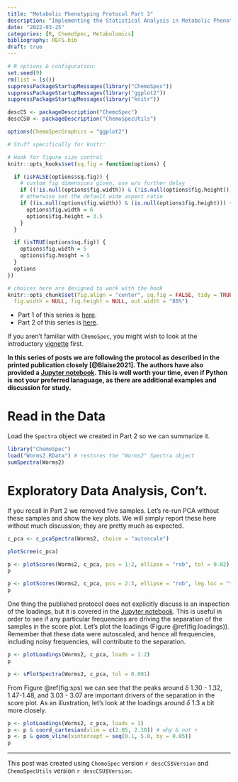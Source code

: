 ```yaml
---
title: "Metabolic Phenotyping Protocol Part 3"
description: "Implementing the Statistical Analysis in Metabolic Phenotyping Protocol of Blaise *et al.*"
date: "2022-03-25"
categories: [R, ChemoSpec, Metabolomics]
bibliography: REFS.bib
draft: true
---
```


```r

# R options & configuration:
set.seed(9)
rm(list = ls())
suppressPackageStartupMessages(library("ChemoSpec"))
suppressPackageStartupMessages(library("ggplot2"))
suppressPackageStartupMessages(library("knitr"))

descCS <- packageDescription("ChemoSpec")
descCSU <- packageDescription("ChemoSpecUtils")

options(ChemoSpecGraphics = "ggplot2")

# Stuff specifically for knitr:

# Hook for figure size control
knitr::opts_hooks$set(sq.fig = function(options) {

  if (isFALSE(options$sq.fig)) {
    # custom fig dimensions given, use w/o further delay
    if ((!is.null(options$fig.width)) & (!is.null(options$fig.height))) return(options)
    # otherwise set the default wide aspect ratio
    if ((is.null(options$fig.width)) & (is.null(options$fig.height))) {
      options$fig.width = 6
      options$fig.height = 3.5
    }
  }

  if (isTRUE(options$sq.fig)) {
    options$fig.width = 5
    options$fig.height = 5
  }
  options
})

# choices here are designed to work with the hook
knitr::opts_chunk$set(fig.align = "center", sq.fig = FALSE, tidy = TRUE,
  fig.width = NULL, fig.height = NULL, out.width = "80%")
```

* Part 1 of this series is [here](https://chemospec.org/posts/2022-02-01-Protocol-Pt1/).
* Part 2 of this series is [here](https://chemospec.org/posts/2022-03-24-Protocol-Pt2/).

If you aren't familiar with `ChemoSpec`, you might wish to look at the introductory [vignette](https://bryanhanson.github.io/ChemoSpec/articles/ChemoSpec.html) first.

**In this series of posts we are following the protocol as described in the printed publication closely [@Blaise2021].  The authors have also provided a [Jupyter notebook](https://github.com/Gscorreia89/chemometrics-tutorials).  This is well worth your time, even if Python is not your preferred lanaguage, as there are additional examples and discussion for study.**

# Read in the Data

Load the `Spectra` object we created in Part 2 so we can summarize it.

```r
library("ChemoSpec")
load("Worms2.RData") # restores the "Worms2" Spectra object
sumSpectra(Worms2)
```

# Exploratory Data Analysis, Con't.

If you recall in Part 2 we removed five samples.  Let's re-run PCA without these samples and show the key plots.  We will simply report these here without much discussion; they are pretty much as expected.

```r
c_pca <- c_pcaSpectra(Worms2, choice = "autoscale")
```

```r
plotScree(c_pca)
```

```r
p <- plotScores(Worms2, c_pca, pcs = 1:2, ellipse = "rob", tol = 0.02)
p
```

```r
p <- plotScores(Worms2, c_pca, pcs = 2:3, ellipse = "rob", leg.loc = "topright", tol = 0.02)
p
```

One thing the published protocol does not explicitly discuss is an inspection of the loadings, but it is covered in the [Jupyter notebook](https://github.com/Gscorreia89/chemometrics-tutorials).  This is useful in order to see if any particular frequencies are driving the separation of the samples in the score plot. Let's plot the loadings (Figure \@ref(fig:loadings)). Remember that these data were autoscaled, and hence all frequencies, including noisy frequencies, will contribute to the separation.

```r
p <- plotLoadings(Worms2, c_pca, loads = 1:2)
p
```

```r
p <- sPlotSpectra(Worms2, c_pca, tol = 0.001)
```

From Figure \@ref(fig:sps) we can see that the peaks around $\delta$ 1.30 - 1.32, 1.47-1.48, and 3.03 - 3.07 are important drivers of the separation in the score plot.  As an illustration, let's look at the loadings around $\delta$ 1.3 a bit more closely.

```r
p <- plotLoadings(Worms2, c_pca, loads = 1)
p <- p & coord_cartesian(xlim = c(2.05, 2.10)) # why & not +
p <- p & geom_vline(xintercept = seq(0.1, 5.0, by = 0.05))
p
```


---

This post was created using `ChemoSpec` version `r descCS$Version` and `ChemoSpecUtils` version `r descCSU$Version`.
